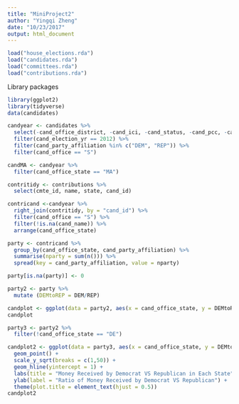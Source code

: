 ```yaml
---
title: "MiniProject2"
author: "Yingqi Zheng"
date: "10/23/2017"
output: html_document
---
```


```r
load("house_elections.rda")
load("candidates.rda")
load("committees.rda")
load("contributions.rda")
```

Library packages
```R
library(ggplot2)
library(tidyverse)
data(candidates)
```

```R
candyear <- candidates %>%
  select(-cand_office_district, -cand_ici, -cand_status, -cand_pcc, -cand_st1, -cand_st2, -cand_city, -cand_state, -cand_zip) %>%
  filter(cand_election_yr == 2012) %>%
  filter(cand_party_affiliation %in% c("DEM", "REP")) %>%
  filter(cand_office == "S")
```


```r
candMA <- candyear %>%
  filter(cand_office_state == "MA")
```

```r
contritidy <- contributions %>%
  select(cmte_id, name, state, cand_id)

contricand <-candyear %>%
  right_join(contritidy, by = "cand_id") %>%
  filter(cand_office == "S") %>%
  filter(!is.na(cand_name)) %>%
  arrange(cand_office_state)
```

```R
party <- contricand %>%
  group_by(cand_office_state, cand_party_affiliation) %>%
  summarise(nparty = sum(n())) %>%
  spread(key = cand_party_affiliation, value = nparty)
```


```R
party[is.na(party)] <- 0

party2 <- party %>%
  mutate (DEMtoREP = DEM/REP)

```

```r
candplot <- ggplot(data = party2, aes(x = cand_office_state, y = DEMtoREP)) + geom_point() + scale_y_sqrt()
candplot
```

```r
party3 <- party2 %>%
  filter(!cand_office_state == "DE")

candplot2 <- ggplot(data = party3, aes(x = cand_office_state, y = DEMtoREP), alpha = 0.2) + 
  geom_point() + 
  scale_y_sqrt(breaks = c(1,50)) + 
  geom_hline(yintercept = 1) +  
  labs(title = "Money Received by Democrat VS Republican in Each State") +
  ylab(label = "Ratio of Money Received by Democrat VS Republican") +
  theme(plot.title = element_text(hjust = 0.5))
candplot2
```

